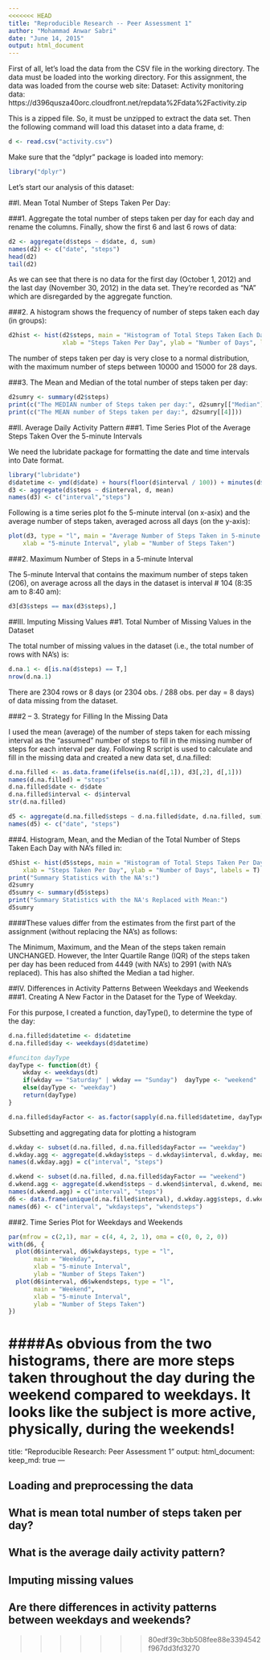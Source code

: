 ```yaml
---
<<<<<<< HEAD
title: "Reproducible Research -- Peer Assessment 1"
author: "Mohammad Anwar Sabri"
date: "June 14, 2015"
output: html_document
---
```


First of all, let's load the data from the CSV file in the working directory. The data must be loaded into the working directory. For this assignment, the data was loaded from the course web site:
Dataset: Activity monitoring data: https://d396qusza40orc.cloudfront.net/repdata%2Fdata%2Factivity.zip

This is a zipped file. So, it must be unzipped to extract the data set. Then the following command will load this dataset into a data frame, d:

```r
d <- read.csv("activity.csv")
```

Make sure that the "dplyr" package is loaded into memory:

```r
library("dplyr")
```

Let's start our analysis of this dataset:

##I. Mean Total Number of Steps Taken Per Day:

###1. Aggregate the total number of steps taken per day for each day and rename the columns. Finally, show the first 6 and last 6 rows of data:

```r
d2 <- aggregate(d$steps ~ d$date, d, sum)
names(d2) <- c("date", "steps")
head(d2)
tail(d2)
```

As we can see that there is no data for the first day (October 1, 2012) and the last day (November 30, 2012) in the data set. They're recorded as "NA" which are disregarded by the aggregate function.

###2. A histogram shows the frequency of number of steps taken each day (in groups):

```r
d2hist <- hist(d2$steps, main = "Histogram of Total Steps Taken Each Day", 
               xlab = "Steps Taken Per Day", ylab = "Number of Days", labels = T)
```

The number of steps taken per day is very close to a normal distribution, with the maximum number of steps between 10000 and 15000 for 28 days.

###3. The Mean and Median of the total number of steps taken per day:

```r
d2sumry <- summary(d2$steps)
print(c("The MEDIAN number of Steps taken per day:", d2sumry[["Median"]]))
print(c("The MEAN number of Steps taken per day:", d2sumry[[4]]))
```

##II. Average Daily Activity Pattern
###1. Time Series Plot of the Average Steps Taken Over the 5-minute Intervals

We need the lubridate package for formatting the date and time intervals into Date format.

```r
library("lubridate")
d$datetime <- ymd(d$date) + hours(floor(d$interval / 100)) + minutes(d$interval %% 100)
d3 <- aggregate(d$steps ~ d$interval, d, mean)
names(d3) <- c("interval","steps")
```

Following is a time series plot fo the 5-minute interval (on x-asix) and the average number of steps taken, averaged across all days (on the y-axis):

```r
plot(d3, type = "l", main = "Average Number of Steps Taken in 5-minute Intervals", 
    xlab = "5-minute Interval", ylab = "Number of Steps Taken")
```

###2. Maximum Number of Steps in a 5-minute Interval

The 5-minute Interval that contains the maximum number of steps taken (206), on average across all the days in the dataset is interval # 104 (8:35 am to 8:40 am):

```r
d3[d3$steps == max(d3$steps),]
```

##III. Imputing Missing Values
##1. Total Number of Missing Values in the Dataset

The total number of missing values in the dataset (i.e., the total number of rows with NA's) is:

```r
d.na.1 <- d[is.na(d$steps) == T,]
nrow(d.na.1)
```

There are 2304 rows or 8 days (or 2304 obs. / 288 obs. per day = 8 days) of data missing from the dataset.

###2 -- 3. Strategy for Filling In the Missing Data

I used the mean (average) of the number of steps taken for each missing interval as the "assumed" number of steps to fill in the missing number of steps for each interval per day. Following R script is used to calculate and fill in the missing data and created a new data set, d.na.filled:

```r
d.na.filled <- as.data.frame(ifelse(is.na(d[,1]), d3[,2], d[,1]))
names(d.na.filled) = "steps"
d.na.filled$date <- d$date
d.na.filled$interval <- d$interval
str(d.na.filled)
```

```r
d5 <- aggregate(d.na.filled$steps ~ d.na.filled$date, d.na.filled, sum)
names(d5) <- c("date", "steps")
```

###4. Histogram, Mean, and the Median of the Total Number of Steps Taken Each Day with NA's filled in: 

```r
d5hist <- hist(d5$steps, main = "Histogram of Total Steps Taken Per Day (with NA's Replaced)", 
    xlab = "Steps Taken Per Day", ylab = "Number of Days", labels = T)
print("Summary Statistics with the NA's:")
d2sumry
d5sumry <- summary(d5$steps)
print("Summary Statistics with the NA's Replaced with Mean:")
d5sumry
```

####These values differ from the estimates from the first part of the assignment (without replacing the NA's) as follows:

The Minimum, Maximum, and the Mean of the steps taken remain UNCHANGED. However, the Inter Quartile Range (IQR) of the steps taken per day has been reduced from 4449 (with NA's) to 2991 (with NA's replaced). This has also shifted the Median a tad higher.

##IV. Differences in Activity Patterns Between Weekdays and Weekends
###1. Creating A New Factor in the Dataset for the Type of Weekday. 

For this purpose, I created a function, dayType(), to determine the type of the day:

```r
d.na.filled$datetime <- d$datetime
d.na.filled$day <- weekdays(d$datetime)

#funciton dayType
dayType <- function(dt) {
    wkday <- weekdays(dt)
    if(wkday == "Saturday" | wkday == "Sunday")  dayType <- "weekend"
    else(dayType <- "weekday")
    return(dayType)
}

d.na.filled$dayFactor <- as.factor(sapply(d.na.filled$datetime, dayType))
```

Subsetting and aggregating data for plotting a histogram

```r
d.wkday <- subset(d.na.filled, d.na.filled$dayFactor == "weekday")
d.wkday.agg <- aggregate(d.wkday$steps ~ d.wkday$interval, d.wkday, mean)
names(d.wkday.agg) = c("interval", "steps")

d.wkend <- subset(d.na.filled, d.na.filled$dayFactor == "weekend")
d.wkend.agg <- aggregate(d.wkend$steps ~ d.wkend$interval, d.wkend, mean)
names(d.wkend.agg) = c("interval", "steps")
d6 <- data.frame(unique(d.na.filled$interval), d.wkday.agg$steps, d.wkend.agg$steps)
names(d6) <- c("interval", "wkdaysteps", "wkendsteps")
```

###2. Time Series Plot for Weekdays and Weekends

```r
par(mfrow = c(2,1), mar = c(4, 4, 2, 1), oma = c(0, 0, 2, 0))
with(d6, {
  plot(d6$interval, d6$wkdaysteps, type = "l", 
       main = "Weekday", 
       xlab = "5-minute Interval", 
       ylab = "Number of Steps Taken")
  plot(d6$interval, d6$wkendsteps, type = "l", 
       main = "Weekend", 
       xlab = "5-minute Interval", 
       ylab = "Number of Steps Taken")
})
```

####As obvious from the two histograms, there are more steps taken throughout the day during the weekend compared to weekdays. It looks like the subject is more active, physically, during the weekends!
=======
title: "Reproducible Research: Peer Assessment 1"
output: 
  html_document:
    keep_md: true
---


## Loading and preprocessing the data



## What is mean total number of steps taken per day?



## What is the average daily activity pattern?



## Imputing missing values



## Are there differences in activity patterns between weekdays and weekends?
>>>>>>> 80edf39c3bb508fee88e3394542f967dd3fd3270
